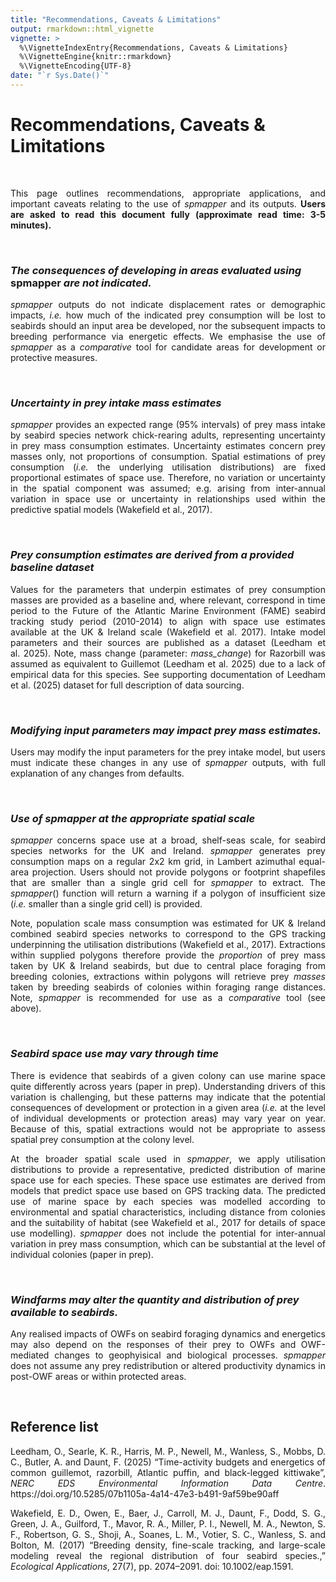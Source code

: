 ```yaml
---
title: "Recommendations, Caveats & Limitations"
output: rmarkdown::html_vignette
vignette: >
  %\VignetteIndexEntry{Recommendations, Caveats & Limitations}
  %\VignetteEngine{knitr::rmarkdown}
  %\VignetteEncoding{UTF-8}
date: "`r Sys.Date()`"
---
```


<style>
p {
  text-align: justify;
  text-align-last: left;
}
</style>



# Recommendations, Caveats & Limitations

<br>

This page outlines recommendations, appropriate applications, and important caveats relating to the use of *spmapper* and its outputs. **Users are asked to read this document fully (approximate read time: 3-5 minutes).**


<br>

### *The consequences of developing in areas evaluated using* spmapper *are not indicated.*
*spmapper* outputs do not indicate displacement rates or demographic impacts, *i.e.* how much of the indicated prey consumption will be lost to seabirds should an input area be developed, nor the subsequent impacts to breeding performance via energetic effects. We emphasise the use of *spmapper* as a *comparative* tool for candidate areas for development or protective measures.

<br>

### *Uncertainty in prey intake mass estimates*
*spmapper* provides an expected range (95% intervals) of prey mass intake by seabird species network chick-rearing adults, representing uncertainty in prey mass consumption estimates. Uncertainty estimates concern prey masses only, not proportions of consumption. Spatial estimations of prey consumption (*i.e.* the underlying utilisation distributions) are fixed proportional estimates of space use. Therefore, no variation or uncertainty in the spatial component was assumed; e.g. arising from inter-annual variation in space use or uncertainty in relationships used within the predictive spatial models (Wakefield et al., 2017).


<br>

### *Prey consumption estimates are derived from a provided baseline dataset*
Values for the parameters that underpin estimates of prey consumption masses are provided as a baseline and, where relevant, correspond in time period to the Future of the Atlantic Marine Environment (FAME) seabird tracking study period (2010-2014) to align with space use estimates available at the UK & Ireland scale (Wakefield et al. 2017). Intake model parameters and their sources are published as a dataset (Leedham et al. 2025). Note, mass change (parameter: *mass_change*) for Razorbill was assumed as equivalent to Guillemot (Leedham et al. 2025) due to a lack of empirical data for this species. See supporting documentation of Leedham et al. (2025) dataset for full description of data sourcing.  

<br>

### *Modifying input parameters may impact prey mass estimates.*
Users may modify the input parameters for the prey intake model, but users must indicate these changes in any use of *spmapper* outputs, with full explanation of any changes from defaults.

<br>


### *Use of spmapper at the appropriate spatial scale*
*spmapper* concerns space use at a broad, shelf-seas scale, for seabird species networks for the UK and Ireland. *spmapper* generates prey consumption maps on a regular 2x2 km grid, in Lambert azimuthal equal-area projection. Users should not provide polygons or footprint shapefiles that are smaller than a single grid cell for *spmapper* to extract. The *spmapper*() function will return a warning if a polygon of insufficient size (*i.e.* smaller than a single grid cell) is provided.

Note, population scale mass consumption was estimated for UK & Ireland combined seabird species networks to correspond to the GPS tracking underpinning the utilisation distributions (Wakefield et al., 2017). Extractions within supplied polygons therefore provide the *proportion* of prey mass taken by UK & Ireland seabirds, but due to central place foraging from breeding colonies, extractions within polygons will retrieve prey *masses* taken by breeding seabirds of colonies within foraging range distances. Note, *spmapper* is recommended for use as a *comparative* tool (see above).

<br>

### *Seabird space use may vary through time* 
There is evidence that seabirds of a given colony can use marine space quite differently across years (paper in prep). Understanding drivers of this variation is challenging, but these patterns may indicate that the potential consequences of development or protection in a given area (*i.e.* at the level of individual developments or protection areas) may vary year on year. Because of this, spatial extractions would not be appropriate to assess spatial prey consumption at the colony level.

At the broader spatial scale used in *spmapper*, we apply utilisation distributions to provide a representative, predicted distribution of marine space use for each species. These space use estimates are derived from models that predict space use based on GPS tracking data. The predicted use of marine space by each species was modelled according to environmental and spatial characteristics, including distance from colonies and the suitability of habitat (see Wakefield et al., 2017 for details of space use modelling). *spmapper* does not include the potential for inter-annual variation in prey mass consumption, which can be substantial at the level of individual colonies (paper in prep). 

<br>

### *Windfarms may alter the quantity and distribution of prey available to seabirds.* 
Any realised impacts of OWFs on seabird foraging dynamics and energetics may also depend on the responses of their prey to OWFs and OWF-mediated changes to geophyisical and biological processes. *spmapper* does not assume any prey redistribution or altered productivity dynamics in post-OWF areas or within protected areas.

<br>


## Reference list

Leedham, O., Searle, K. R., Harris, M. P., Newell, M., Wanless, S., Mobbs, D. C., Butler, A. and Daunt, F. (2025) "Time-activity budgets and energetics of common guillemot, razorbill, Atlantic puffin, and black-legged kittiwake”, *NERC EDS Environmental Information Data Centre*.  https://doi.org/10.5285/07b1105a-4a14-47e3-b491-9af59be90aff 

Wakefield, E. D., Owen, E., Baer, J., Carroll, M. J., Daunt, F., Dodd, S. G., Green, J. A., Guilford, T., Mavor, R. A., Miller, P. I., Newell, M. A., Newton, S. F., Robertson, G. S., Shoji, A., Soanes, L. M., Votier, S. C., Wanless, S. and Bolton, M. (2017) “Breeding density, fine-scale tracking, and large-scale modeling reveal the regional distribution of four seabird species.,” *Ecological Applications*, 27(7), pp. 2074–2091. doi: 10.1002/eap.1591.

<br>
